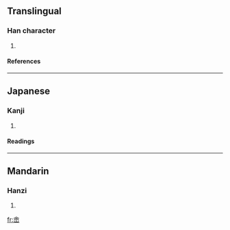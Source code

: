 ==Translingual==
===Han character===
{{Han char|rn=46|rad=山|as=07|sn=10|four=8077<sub>9</sub>|canj=人一木山 (OMDU)}}
# {{defn|Han|sort=山07}}
====References====
{{Han ref|kx=0312.070|dkj=08111|dj=0612.130|hdz=10775.040|uh=5CF9|ud=23801|bh=D172|bd=53618}}
----
==Japanese==
===Kanji===
{{ja-kanji|grade=|rs=山07}}
# {{defn|Japanese}} 
====Readings====
{{ja-readings|on=[[と]] (to)|kun=}}
----
==Mandarin==
===Hanzi===
{{cmn-hanzi|pin=[[tú]] (tu2)|wg=t'u<sup>2</sup>}}
# {{defn|Mandarin}}

[[fr:峹]]